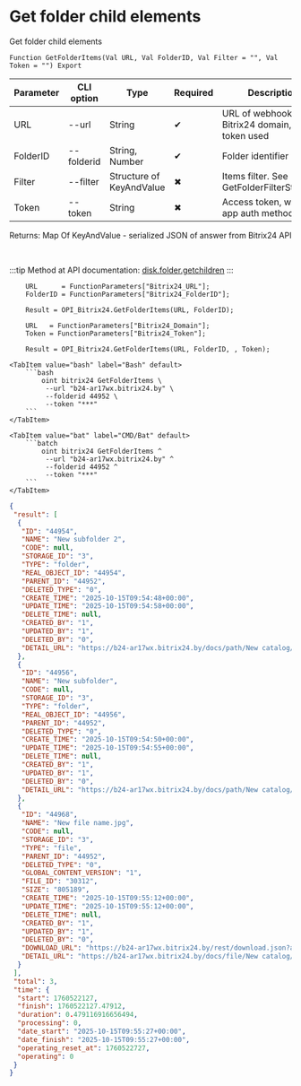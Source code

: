 ﻿---
sidebar_position: 7
description: Get folder child elements and other functions to work with Bitrix24 in the Open Integration Package, a free open-source integration library for 1C:Enterprise 8, OneScript and CLI
keywords: [1C, 1С, 1С:Enterprise, 1С:Enterprise 8.3, API, Integration, Services, Exchange, OneScript, CLI, Bitrix24]
---


# Get folder child elements
 Get folder child elements



`Function GetFolderItems(Val URL, Val FolderID, Val Filter = "", Val Token = "") Export`

  | Parameter | CLI option | Type | Required | Description |
  |-|-|-|-|-|
  | URL | --url | String | &#x2714; | URL of webhook or a Bitrix24 domain, when token used |
  | FolderID | --folderid | String, Number | &#x2714; | Folder identifier |
  | Filter | --filter | Structure of KeyAndValue | &#x2716; | Items filter. See GetFolderFilterStructure |
  | Token | --token | String | &#x2716; | Access token, when app auth method used |

  
  Returns:  Map Of KeyAndValue - serialized JSON of answer from Bitrix24 API

<br/>

:::tip
Method at API documentation: [disk.folder.getchildren](https://dev.1c-bitrix.ru/rest_help/disk/folder/disk_folder_getchildren.php)
:::
<br/>


```bsl title="1C:Enterprise/OneScript code example"
    URL      = FunctionParameters["Bitrix24_URL"];
    FolderID = FunctionParameters["Bitrix24_FolderID"];

    Result = OPI_Bitrix24.GetFolderItems(URL, FolderID);

    URL   = FunctionParameters["Bitrix24_Domain"];
    Token = FunctionParameters["Bitrix24_Token"];

    Result = OPI_Bitrix24.GetFolderItems(URL, FolderID, , Token);
```
 

 <Tabs>
  
    <TabItem value="bash" label="Bash" default>
        ```bash
            oint bitrix24 GetFolderItems \
             --url "b24-ar17wx.bitrix24.by" \
             --folderid 44952 \
             --token "***"
        ```
    </TabItem>
  
    <TabItem value="bat" label="CMD/Bat" default>
        ```batch
            oint bitrix24 GetFolderItems ^
             --url "b24-ar17wx.bitrix24.by" ^
             --folderid 44952 ^
             --token "***"
        ```
    </TabItem>
</Tabs>


```json title="Result"
{
 "result": [
  {
   "ID": "44954",
   "NAME": "New subfolder 2",
   "CODE": null,
   "STORAGE_ID": "3",
   "TYPE": "folder",
   "REAL_OBJECT_ID": "44954",
   "PARENT_ID": "44952",
   "DELETED_TYPE": "0",
   "CREATE_TIME": "2025-10-15T09:54:48+00:00",
   "UPDATE_TIME": "2025-10-15T09:54:58+00:00",
   "DELETE_TIME": null,
   "CREATED_BY": "1",
   "UPDATED_BY": "1",
   "DELETED_BY": "0",
   "DETAIL_URL": "https://b24-ar17wx.bitrix24.by/docs/path/New catalog/New subfolder 2"
  },
  {
   "ID": "44956",
   "NAME": "New subfolder",
   "CODE": null,
   "STORAGE_ID": "3",
   "TYPE": "folder",
   "REAL_OBJECT_ID": "44956",
   "PARENT_ID": "44952",
   "DELETED_TYPE": "0",
   "CREATE_TIME": "2025-10-15T09:54:50+00:00",
   "UPDATE_TIME": "2025-10-15T09:54:55+00:00",
   "DELETE_TIME": null,
   "CREATED_BY": "1",
   "UPDATED_BY": "1",
   "DELETED_BY": "0",
   "DETAIL_URL": "https://b24-ar17wx.bitrix24.by/docs/path/New catalog/New subfolder"
  },
  {
   "ID": "44968",
   "NAME": "New file name.jpg",
   "CODE": null,
   "STORAGE_ID": "3",
   "TYPE": "file",
   "PARENT_ID": "44952",
   "DELETED_TYPE": "0",
   "GLOBAL_CONTENT_VERSION": "1",
   "FILE_ID": "30312",
   "SIZE": "805189",
   "CREATE_TIME": "2025-10-15T09:55:12+00:00",
   "UPDATE_TIME": "2025-10-15T09:55:12+00:00",
   "DELETE_TIME": null,
   "CREATED_BY": "1",
   "UPDATED_BY": "1",
   "DELETED_BY": "0",
   "DOWNLOAD_URL": "https://b24-ar17wx.bitrix24.by/rest/download.json?auth=db7bef68006e9f06006b12e4000000010000076501c07fbfd408f751025f2a26e8fbc9&token=disk%7CaWQ9NDQ5NjgmXz1Wc2tGNzVBd3U2ZzUzclRkZFlJNGVFOTFva2tYN1hOYg%3D%3D%7CImRvd25sb2FkfGRpc2t8YVdROU5EUTVOamdtWHoxV2MydEdOelZCZDNVMlp6VXpjbFJrWkZsSk5HVkZPVEZ2YTJ0WU4xaE9ZZz09fGRiN2JlZjY4MDA2ZTlmMDYwMDZiMTJlNDAwMDAwMDAxMDAwMDA3NjUwMWMwN2ZiZmQ0MDhmNzUxMDI1ZjJhMjZlOGZiYzki.tkgAWCgU3uk61ViqT9c7v9z%2F3MMlrDiWaLzG3otxoQE%3D",
   "DETAIL_URL": "https://b24-ar17wx.bitrix24.by/docs/file/New catalog/New file name.jpg"
  }
 ],
 "total": 3,
 "time": {
  "start": 1760522127,
  "finish": 1760522127.47912,
  "duration": 0.479116916656494,
  "processing": 0,
  "date_start": "2025-10-15T09:55:27+00:00",
  "date_finish": "2025-10-15T09:55:27+00:00",
  "operating_reset_at": 1760522727,
  "operating": 0
 }
}
```

